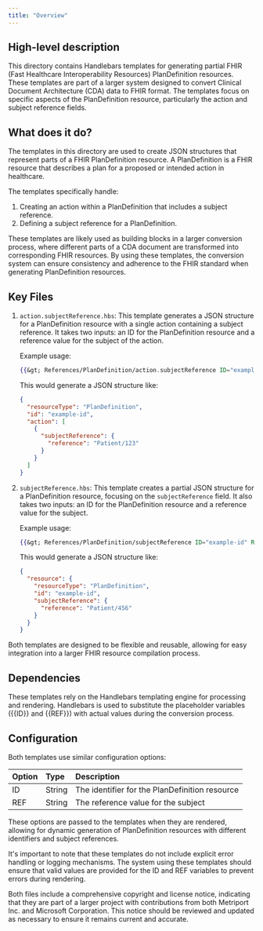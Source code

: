 ```yaml
---
title: "Overview"
---
```


## High-level description
This directory contains Handlebars templates for generating partial FHIR (Fast Healthcare Interoperability Resources) PlanDefinition resources. These templates are part of a larger system designed to convert Clinical Document Architecture (CDA) data to FHIR format. The templates focus on specific aspects of the PlanDefinition resource, particularly the action and subject reference fields.

## What does it do?
The templates in this directory are used to create JSON structures that represent parts of a FHIR PlanDefinition resource. A PlanDefinition is a FHIR resource that describes a plan for a proposed or intended action in healthcare. 

The templates specifically handle:
1. Creating an action within a PlanDefinition that includes a subject reference.
2. Defining a subject reference for a PlanDefinition.

These templates are likely used as building blocks in a larger conversion process, where different parts of a CDA document are transformed into corresponding FHIR resources. By using these templates, the conversion system can ensure consistency and adherence to the FHIR standard when generating PlanDefinition resources.

## Key Files

1. `action.subjectReference.hbs`:
   This template generates a JSON structure for a PlanDefinition resource with a single action containing a subject reference. It takes two inputs: an ID for the PlanDefinition resource and a reference value for the subject of the action.

   Example usage:
   ```handlebars
   {{&gt; References/PlanDefinition/action.subjectReference ID="example-id" REF="Patient/123"}}
   ```

   This would generate a JSON structure like:
   ```json
   {
     "resourceType": "PlanDefinition",
     "id": "example-id",
     "action": [
       {
         "subjectReference": {
           "reference": "Patient/123"
         }
       }
     ]
   }
   ```

2. `subjectReference.hbs`:
   This template creates a partial JSON structure for a PlanDefinition resource, focusing on the `subjectReference` field. It also takes two inputs: an ID for the PlanDefinition resource and a reference value for the subject.

   Example usage:
   ```handlebars
   {{&gt; References/PlanDefinition/subjectReference ID="example-id" REF="Patient/456"}}
   ```

   This would generate a JSON structure like:
   ```json
   {
     "resource": {
       "resourceType": "PlanDefinition",
       "id": "example-id",
       "subjectReference": {
         "reference": "Patient/456"
       }
     }
   }
   ```

Both templates are designed to be flexible and reusable, allowing for easy integration into a larger FHIR resource compilation process.

## Dependencies
These templates rely on the Handlebars templating engine for processing and rendering. Handlebars is used to substitute the placeholder variables ({{ID}} and {{REF}}) with actual values during the conversion process.

## Configuration
Both templates use similar configuration options:

| Option | Type | Description |
|:-------|:-----|:------------|
| ID | String | The identifier for the PlanDefinition resource |
| REF | String | The reference value for the subject |

These options are passed to the templates when they are rendered, allowing for dynamic generation of PlanDefinition resources with different identifiers and subject references.

It's important to note that these templates do not include explicit error handling or logging mechanisms. The system using these templates should ensure that valid values are provided for the ID and REF variables to prevent errors during rendering.

Both files include a comprehensive copyright and license notice, indicating that they are part of a larger project with contributions from both Metriport Inc. and Microsoft Corporation. This notice should be reviewed and updated as necessary to ensure it remains current and accurate.